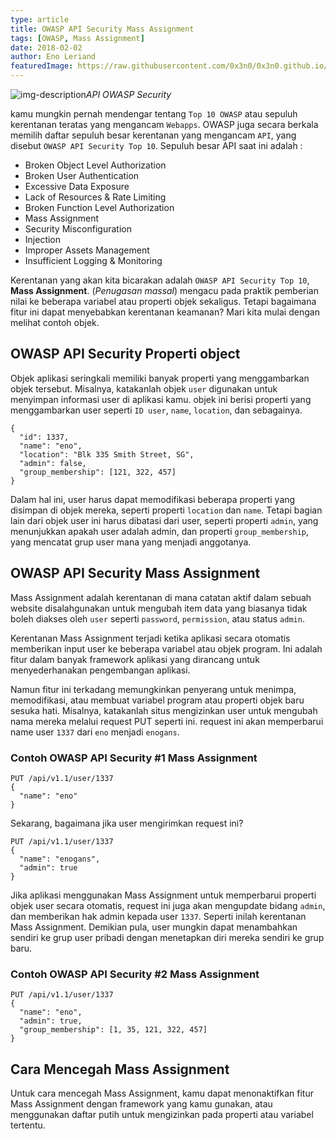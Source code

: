 ```yaml
---
type: article
title: OWASP API Security Mass Assignment
tags: [OWASP, Mass Assignment]
date: 2018-02-02
author: Eno Leriand
featuredImage: https://raw.githubusercontent.com/0x3n0/0x3n0.github.io/master/assets/img/blogging/Mass-Assignment.jpg
---
```


![img-description](https://raw.githubusercontent.com/0x3n0/0x3n0.github.io/master/assets/img/blogging/Mass-Assignment.jpg)_API OWASP Security_

kamu mungkin pernah mendengar tentang `Top 10 OWASP` atau sepuluh kerentanan teratas yang mengancam `Webapps`. OWASP juga secara berkala memilih daftar sepuluh besar kerentanan yang mengancam `API`, yang disebut `OWASP API Security Top 10`. Sepuluh besar API saat ini adalah :

- Broken Object Level Authorization 
- Broken User Authentication
- Excessive Data Exposure
- Lack of Resources & Rate Limiting
- Broken Function Level Authorization
- Mass Assignment
- Security Misconfiguration 
- Injection
- Improper Assets Management
- Insufficient Logging & Monitoring

Kerentanan yang akan kita bicarakan adalah `OWASP API Security Top 10`, **Mass Assignment**. (_Penugasan massal_) mengacu pada praktik pemberian nilai ke beberapa variabel atau properti objek sekaligus. Tetapi bagaimana fitur ini dapat menyebabkan kerentanan keamanan? Mari kita mulai dengan melihat contoh objek.

## OWASP API Security Properti object

Objek aplikasi seringkali memiliki banyak properti yang menggambarkan objek tersebut. Misalnya, katakanlah objek `user` digunakan untuk menyimpan informasi user di aplikasi kamu. objek ini berisi properti yang menggambarkan user seperti `ID user`, `name`, `location`, dan sebagainya.

```
{ 
  "id": 1337, 
  "name": "eno", 
  "location": "Blk 335 Smith Street, SG", 
  "admin": false, 
  "group_membership": [121, 322, 457] 
}
```
Dalam hal ini, user harus dapat memodifikasi beberapa properti yang disimpan di objek mereka, seperti properti `location` dan `name`. Tetapi bagian lain dari objek user ini harus dibatasi dari user, seperti properti `admin`, yang menunjukkan apakah user adalah admin, dan properti `group_membership`, yang mencatat grup user mana yang menjadi anggotanya.

## OWASP API Security Mass Assignment

Mass Assignment adalah kerentanan di mana catatan aktif dalam sebuah website disalahgunakan untuk mengubah item data yang biasanya tidak boleh diakses oleh `user` seperti `password`, `permission`, atau status `admin`.

Kerentanan Mass Assignment terjadi ketika aplikasi secara otomatis memberikan input user ke beberapa variabel atau objek program. Ini adalah fitur dalam banyak framework aplikasi yang dirancang untuk menyederhanakan pengembangan aplikasi.

Namun fitur ini terkadang memungkinkan penyerang untuk menimpa, memodifikasi, atau membuat variabel program atau properti objek baru sesuka hati. Misalnya, katakanlah situs mengizinkan user untuk mengubah nama mereka melalui request PUT seperti ini. request ini akan memperbarui name user `1337` dari `eno` menjadi `enogans`.

### Contoh OWASP API Security #1 Mass Assignment

```
PUT /api/v1.1/user/1337
{ 
  "name": "eno" 
}
```
Sekarang, bagaimana jika user mengirimkan request ini?

```
PUT /api/v1.1/user/1337
{ 
  "name": "enogans", 
  "admin": true 
}
```
Jika aplikasi menggunakan Mass Assignment untuk memperbarui properti objek user secara otomatis, request ini juga akan mengupdate bidang `admin`, dan memberikan hak admin kepada user `1337`. Seperti inilah kerentanan Mass Assignment. Demikian pula, user mungkin dapat menambahkan  sendiri ke grup user pribadi dengan menetapkan diri mereka sendiri ke grup baru.

### Contoh OWASP API Security #2 Mass Assignment

```
PUT /api/v1.1/user/1337
{ 
  "name": "eno", 
  "admin": true, 
  "group_membership": [1, 35, 121, 322, 457] 
}
```
## Cara Mencegah Mass Assignment

Untuk cara mencegah Mass Assignment, kamu dapat menonaktifkan fitur Mass Assignment dengan framework yang kamu gunakan, atau menggunakan daftar putih untuk mengizinkan pada properti atau variabel tertentu.
